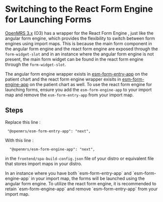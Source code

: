 
# Switching to the React Form Engine for Launching Forms

[OpenMRS 3.x](https://dev3.openmrs.org/openmrs) (O3) has a wrapper for the React Form Engine , just like the angular form engine, which provides the flexibility to switch
between form engines using import maps. This is because the main form component in the angular form engine and the react form engine are exposed through the `form-widget-slot` and in an instance where the angular form engine is not present, the main form widget can be found in the react form engine through the `form-widget-slot`.

The angular form engine wrapper exists in [esm-form-entry-app](https://github.com/openmrs/openmrs-esm-patient-chart/tree/main/packages/esm-form-entry-app) on the patient chart and the react form engine wrapper exisits in [esm-form-engine-app](https://github.com/openmrs/openmrs-esm-patient-chart/tree/main/packages/esm-form-engine-app) on the patient chart as well.
To use the react form engine for launching forms, ensure you add the `esm-form-engine-app` to your import map and remove the `esm-form-entry-app` from your import map.

## Steps

Replace this line :
```
 "@openmrs/esm-form-entry-app": "next",
```
With this line :
```
  "@openmrs/esm-form-engine-app": "next",
```
in the `frontend/spa-build-config.json` file of your distro or equivalent file that stores import maps in your distro.

<Callout emoji="ℹ️" type="info">
  In an instance where you have both `esm-form-entry-app` and `esm-form-engine-app` in your import map, the forms will be launched using the angular form engine. To utilize
  the react form engine, it is recommended to retain `esm-form-engine-app` and remove `esm-form-entry-app` from your import map.
</Callout>
